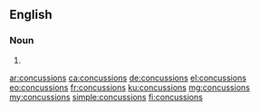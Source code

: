 ==English==

===Noun===
{{head|en|plural}}

# {{plural of|concussion|lang=en}}

[[ar:concussions]]
[[ca:concussions]]
[[de:concussions]]
[[el:concussions]]
[[eo:concussions]]
[[fr:concussions]]
[[ku:concussions]]
[[mg:concussions]]
[[my:concussions]]
[[simple:concussions]]
[[fi:concussions]]
